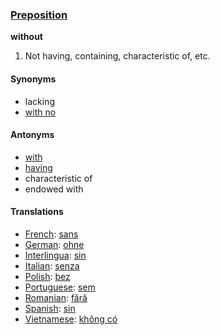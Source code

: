 === [[Preposition]] ===
'''without'''
# Not having, containing, characteristic of, etc.
==== Synonyms ====
*lacking
*[[with no]]
==== Antonyms ====
*[[with]]
*[[having]]
*characteristic of
*endowed with
==== Translations ====
*[[French]]: [[sans]]
*[[German]]: [[ohne]]
*[[Interlingua]]: [[sin]]
*[[Italian]]: [[senza]]
*[[Polish]]: [[bez]]
*[[Portuguese]]: [[sem]]
*[[Romanian]]: [[fără]]
*[[Spanish]]: [[sin]]
*[[Vietnamese]]: [[không có]]